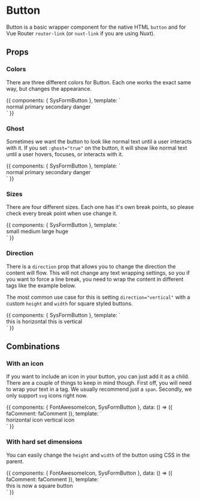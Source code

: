 

<Meta title="High Level Components|Button" component={SysFormButton} />

# Button

Button is a basic wrapper component for the native HTML `button` and for Vue
Router `router-link` (or `nuxt-link` if you are using Nuxt).

## Props

<Props of={SysFormButton} />

### Colors

There are three different colors for Button. Each one works the exact same way,
but changes the appearance.

<Preview>
  <Story name="Colors">
    {{
      components: { SysFormButton },
      template: `
        <div>
          <sys-form-button color="normal">normal</sys-form-button>
          <sys-form-button color="primary">primary</sys-form-button>
          <sys-form-button color="secondary">secondary</sys-form-button>
          <sys-form-button color="danger">danger</sys-form-button>
        </div>
      `
    }}
  </Story>
</Preview>

### Ghost

Sometimes we want the button to look like normal text until a user interacts
with it. If you set `:ghost="true"` on the button, it will show like normal text
until a user hovers, focuses, or interacts with it.

<Preview>
  <Story name="Ghost">
    {{
      components: { SysFormButton },
      template: `
        <div>
          <sys-form-button color="normal" :ghost="true">normal</sys-form-button>
          <sys-form-button color="primary" :ghost="true">primary</sys-form-button>
          <sys-form-button color="secondary" :ghost="true">secondary</sys-form-button>
          <sys-form-button color="danger" :ghost="true">danger</sys-form-button>
        </div>
      `
    }}
  </Story>
</Preview>

### Sizes

There are four different sizes. Each one has it's own break points, so please
check every break point when use change it.

<Preview>
  <Story name="Sizes">
    {{
      components: { SysFormButton },
      template: `
        <div>
          <sys-form-button size="small">small</sys-form-button>
          <sys-form-button size="medium">medium</sys-form-button>
          <sys-form-button size="large">large</sys-form-button>
          <sys-form-button size="huge">huge</sys-form-button>
        </div>
      `
    }}
  </Story>
</Preview>

### Direction

There is a `direction` prop that allows you to change the direction the content
will flow. This will not change any text wrapping settings, so you if you want
to force a line break, you need to wrap the content in different tags like the
example below.

The most common use case for this is setting `direction="vertical"` with a
custom `height` and `width` for square styled buttons.

<Preview>
  <Story name="Direction">
    {{
      components: { SysFormButton },
      template: `
        <div>
          <sys-form-button direction="horizontal">
            <span>this</span>
            <span>is</span>
            <span>horizontal</span>
          </sys-form-button>
          <sys-form-button direction="vertical">
            <span>this</span>
            <span>is</span>
            <span>vertical</span>
          </sys-form-button>
        </div>
      `
    }}
  </Story>
</Preview>

## Combinations

### With an icon

If you want to include an icon in your button, you can just add it as a child.
There are a couple of things to keep in mind though. First off, you will need
to wrap your text in a tag. We usually recommend just a `span`. Secondly, we
only support `svg` icons right now.

<Preview>
  <Story name="With an icon">
    {{
      components: { FontAwesomeIcon, SysFormButton },
      data: () => ({
        faComment: faComment
      }),
      template: `
        <div>
          <sys-form-button direction="horizontal">
            <font-awesome-icon :icon="faComment" />
            <span>horizontal icon</span>
          </sys-form-button>
          <sys-form-button direction="vertical">
            <font-awesome-icon :icon="faComment" />
            <span>vertical icon</span>
          </sys-form-button>
        </div>
      `
    }}
  </Story>
</Preview>

### With hard set dimensions

You can easily change the `height` and `width` of the button using CSS in the
parent.

<Preview>
  <Story name="With hard set dimensions">
    {{
      components: { FontAwesomeIcon, SysFormButton },
      data: () => ({
        faComment: faComment
      }),
      template: `
        <div>
          <sys-form-button
            direction="vertical"
            style="height:150px;width:150px;"
          >
            <font-awesome-icon :icon="faComment" />
            <span>this is now a square button</span>
          </sys-form-button>
        </div>
      `
    }}
  </Story>
</Preview>
